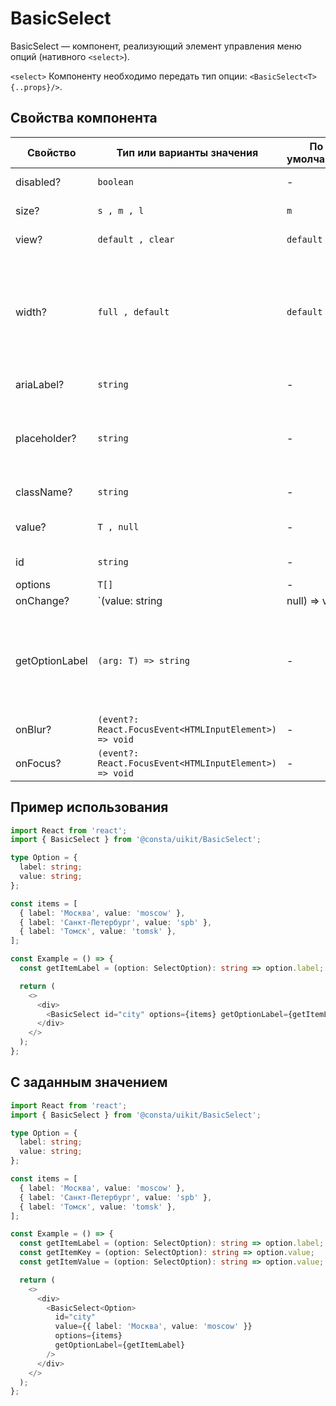 
# BasicSelect

BasicSelect — компонент, реализующий элемент управления меню опций (нативного `<select>`).

`<select>`
Компоненту необходимо передать тип опции: `<BasicSelect<T> {..props}/>`.

## Cвойства компонента

| Свойство       | Тип или варианты значения                              | По умолчанию | Описание                                                                                              |
| -------------- | ------------------------------------------------------ | ------------ | ----------------------------------------------------------------------------------------------------- |
| disabled?      | `boolean`                                              | -            | Активность компонента                                                                                 |
| size?          | `s , m , l`                                            | `m`          | Размер компонента                                                                                     |
| view?          | `default , clear`                                      | `default`    | Внешний вид компонента                                                                                |
| width?         | `full , default`                                       | `default`    | Cвойство определяет, какую ширину будет занимать компонент. `default` — ширина по размеру содержимого |
| ariaLabel?     | `string`                                               | -            | `aria` атрибут для метки                                                                              |
| placeholder?   | `string`                                               | -            | Placeholder — текст, который отобразится в качестве подсказки в пустом поле                           |
| className?     | `string`                                               | -            | Дополнительный класс                                                                                  |
| value?         | `T , null`                                             | -            | Значение селекта, по умолчанию `null`.                                                                |
| id             | `string`                                               | -            | Идентификатор селекта                                                                                 |
| options        | `T[]`                                                  | -            | Опции                                                                                                 |
| onChange?      | `(value: string | null) => void`                       | -            | Обработчик события изменения значения компонента                                                      |
| getOptionLabel | `(arg: T) => string`                                   | -            | Функция для получения текста опции, который будет отображаться в поле для выбранного значения         |
| onBlur?        | `(event?: React.FocusEvent<HTMLInputElement>) => void` | -            | Обработчик события `blur`                                                                             |
| onFocus?       | `(event?: React.FocusEvent<HTMLInputElement>) => void` | -            | Обработчик события `focus`                                                                            |

## Пример использования

```ts
import React from 'react';
import { BasicSelect } from '@consta/uikit/BasicSelect';

type Option = {
  label: string;
  value: string;
};

const items = [
  { label: 'Москва', value: 'moscow' },
  { label: 'Санкт-Петербург', value: 'spb' },
  { label: 'Томск', value: 'tomsk' },
];

const Example = () => {
  const getItemLabel = (option: SelectOption): string => option.label;

  return (
    <>
      <div>
        <BasicSelect id="city" options={items} getOptionLabel={getItemLabel} />
      </div>
    </>
  );
};
```

## С заданным значением

```ts
import React from 'react';
import { BasicSelect } from '@consta/uikit/BasicSelect';

type Option = {
  label: string;
  value: string;
};

const items = [
  { label: 'Москва', value: 'moscow' },
  { label: 'Санкт-Петербург', value: 'spb' },
  { label: 'Томск', value: 'tomsk' },
];

const Example = () => {
  const getItemLabel = (option: SelectOption): string => option.label;
  const getItemKey = (option: SelectOption): string => option.value;
  const getItemValue = (option: SelectOption): string => option.value;

  return (
    <>
      <div>
        <BasicSelect<Option>
          id="city"
          value={{ label: 'Москва', value: 'moscow' }}
          options={items}
          getOptionLabel={getItemLabel}
        />
      </div>
    </>
  );
};
```
